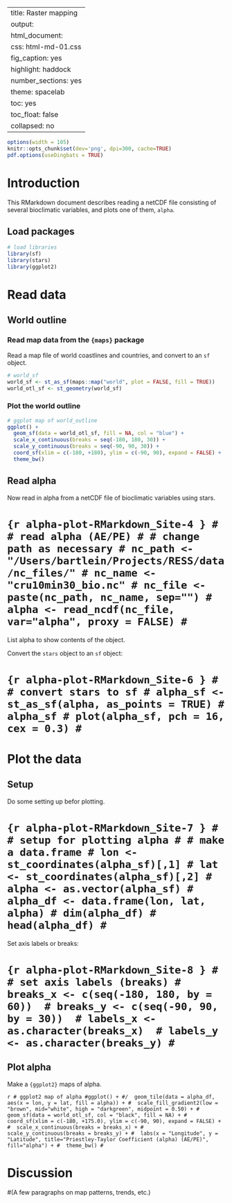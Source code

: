 
---
title:  Raster mapping
output:
  html_document:
    css: html-md-01.css
    fig_caption: yes
    highlight: haddock
    number_sections: yes
    theme: spacelab
    toc: yes
    toc_float: false
    collapsed: no
---

```r
options(width = 105)
knitr::opts_chunk$set(dev='png', dpi=300, cache=TRUE)
pdf.options(useDingbats = TRUE)
```

# Introduction #

This RMarkdown document describes reading a netCDF file consisting of several bioclimatic variables, and plots one of them, `alpha`.

## Load packages ## 

```r
# load libraries
library(sf)
library(stars)
library(ggplot2)
```

# Read data #

## World outline ##

### Read map data from the `{maps}` package ###

Read a map file of  world coastlines and countries, and convert to an `sf` object.

```r
# world_sf
world_sf <- st_as_sf(maps::map("world", plot = FALSE, fill = TRUE))
world_otl_sf <- st_geometry(world_sf)
```

### Plot the world outline ###

```r
# ggplot map of world_outline
ggplot() + 
  geom_sf(data = world_otl_sf, fill = NA, col = "blue") + 
  scale_x_continuous(breaks = seq(-180, 180, 30)) +
  scale_y_continuous(breaks = seq(-90, 90, 30)) +
  coord_sf(xlim = c(-180, +180), ylim = c(-90, 90), expand = FALSE) +
  theme_bw()
```

## Read alpha ##

Now read in alpha from a netCDF file of bioclimatic variables using stars.

# ```{r alpha-plot-RMarkdown_Site-4 }
# # read alpha (AE/PE)
# # change path as necessary
# nc_path <- "/Users/bartlein/Projects/RESS/data/nc_files/"
# nc_name <- "cru10min30_bio.nc"
# nc_file <- paste(nc_path, nc_name, sep="")
# alpha <- read_ncdf(nc_file, var="alpha", proxy = FALSE)
# ```

List alpha to show contents of the object.

<!-- ```{r alpha-plot-RMarkdown_Site-5 } -->
<!-- # list alpha -->
<!-- alpha -->
<!-- ``` -->

Convert the `stars` object to an `sf` object:

# ```{r alpha-plot-RMarkdown_Site-6 }
# # convert stars to sf
# alpha_sf <- st_as_sf(alpha, as_points = TRUE)
# alpha_sf
# plot(alpha_sf, pch = 16, cex = 0.3)
# ```

# Plot the data #

## Setup ##

Do some setting up befor plotting.

# ```{r alpha-plot-RMarkdown_Site-7 }
# # setup for plotting alpha
# # make a data.frame
# lon <- st_coordinates(alpha_sf)[,1]
# lat <- st_coordinates(alpha_sf)[,2]
# alpha <- as.vector(alpha_sf)
# alpha_df <- data.frame(lon, lat, alpha)
# dim(alpha_df)
# head(alpha_df)
# ```

Set axis labels or breaks:

# ```{r alpha-plot-RMarkdown_Site-8 }
# # set axis labels (breaks)
# breaks_x <- c(seq(-180, 180, by = 60)) 
# breaks_y <- c(seq(-90, 90, by = 30)) 
# labels_x <- as.character(breaks_x) 
# labels_y <- as.character(breaks_y)
# ```

## Plot alpha ##

Make a `{ggplot2}` maps of alpha.

```r
# ggplot2 map of alpha
#ggplot() +
#/  geom_tile(data = alpha_df, aes(x = lon, y = lat, fill = alpha)) +
#  scale_fill_gradient2(low = "brown", mid="white", high = "darkgreen", midpoint = 0.50) +
#  geom_sf(data = world_otl_sf, col = "black", fill = NA) +
#  coord_sf(xlim = c(-180, +175.0), ylim = c(-90, 90), expand = FALSE) +
#  scale_x_continuous(breaks = breaks_x) +
#  scale_y_continuous(breaks = breaks_y) +
#  labs(x = "Longitude", y = "Latitude", title="Priestley-Taylor Coefficient (alpha) (AE/PE)", fill="alpha") +
#  theme_bw()
#```

# Discussion #

#(A few paragraphs on map patterns, trends, etc.)